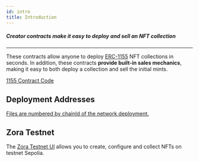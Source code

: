 ```yaml
---
id: intro
title: Introduction
---
```



##### Creator contracts make it easy to deploy and sell an NFT collection

---

These contracts allow anyone to deploy [ERC-1155](https://eips.ethereum.org/EIPS/eip-1155) NFT collections in seconds.
In addition, these contracts **provide built-in sales mechanics**, making it easy to both deploy a collection and sell the initial mints.

[1155 Contract Code](https://github.com/ourzora/zora-protocol/tree/main/packages/1155-contracts)

## Deployment Addresses
[Files are numbered by chainId of the network deployment.](https://github.com/ourzora/zora-protocol/tree/main/packages/1155-deployments/addresses)

## Zora Testnet
The [Zora Testnet UI](https://testnet.zora.co) allows you to create, configure and collect NFTs on testnet Sepolia.
